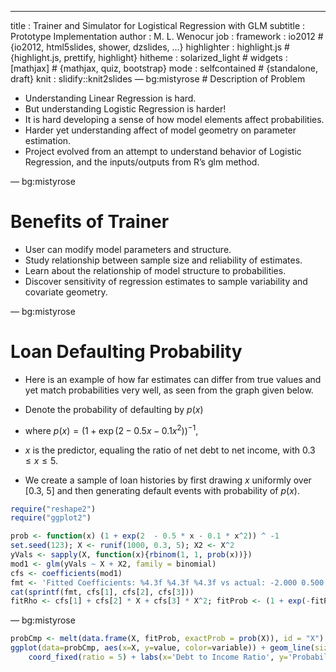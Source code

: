 ---
title       : Trainer and Simulator for Logistical Regression with GLM
subtitle    : Prototype Implementation
author      : M. L. Wenocur
job         : 
framework   : io2012        # {io2012, html5slides, shower, dzslides, ...}
highlighter : highlight.js  # {highlight.js, prettify, highlight}
hitheme     : solarized_light      # 
widgets     : [mathjax]            # {mathjax, quiz, bootstrap}
mode        : selfcontained # {standalone, draft}
knit        : slidify::knit2slides
---  bg:mistyrose
# Description of Problem

+ Understanding Linear Regression is hard. 
+ But understanding Logistic Regression is harder!
+ It is hard developing a sense of how model elements affect probabilities.
+ Harder yet understanding affect of model geometry on parameter estimation.
+ Project evolved from an attempt to understand behavior of Logistic Regression, and the inputs/outputs from R's glm method.

--- bg:mistyrose
 

# Benefits of Trainer
+ User can modify model parameters and structure.
+ Study relationship between sample size and reliability of estimates.
+ Learn about the relationship of model structure to probabilities.
+ Discover sensitivity of regression estimates to sample variability and covariate geometry.

---  bg:mistyrose

# Loan Defaulting Probability
+ Here is an example of how far estimates can differ from true values and yet match probabilities very well, as seen from the graph given below.

+ Denote the probability of defaulting by $p(x)$
 + where $p(x) = (1 + \exp(2 - 0.5x - 0.1x^2))^{-1}$,
 + $x$ is the predictor, equaling the ratio of net debt to net income, with  $0.3 \leq x \leq 5$.

+ We create a sample of loan histories by first drawing $x$ uniformly over [0.3, 5] and then generating default events with probability of $p(x)$.
 
```r
require("reshape2")
require("ggplot2")
```
```r
prob <- function(x) (1 + exp(2  - 0.5 * x - 0.1 * x^2)) ^ -1
set.seed(123); X <- runif(1000, 0.3, 5); X2 <- X^2
yVals <- sapply(X, function(x){rbinom(1, 1, prob(x))})
mod1 <- glm(yVals ~ X + X2, family = binomial)
cfs <- coefficients(mod1)
fmt <- 'Fitted Coefficients: %4.3f %4.3f %4.3f vs actual: -2.000 0.500 0.100'
cat(sprintf(fmt, cfs[1], cfs[2], cfs[3]))
fitRho <- cfs[1] + cfs[2] * X + cfs[3] * X^2; fitProb <- (1 + exp(-fitRho))^-1
```

---  bg:mistyrose
 
```r
probCmp <- melt(data.frame(X, fitProb, exactProb = prob(X)), id = "X")
ggplot(data=probCmp, aes(x=X, y=value, color=variable)) + geom_line(size=1.5) + 
    coord_fixed(ratio = 5) + labs(x='Debt to Income Ratio', y='Probability of Default')
```

